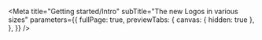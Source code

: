 
<Meta
  title="Getting started/Intro"
  subTitle="The new Logos in various sizes"
  parameters={{
    fullPage: true,
    previewTabs: {
      canvas: { hidden: true },
    },
  }}
/>

<Introduction />